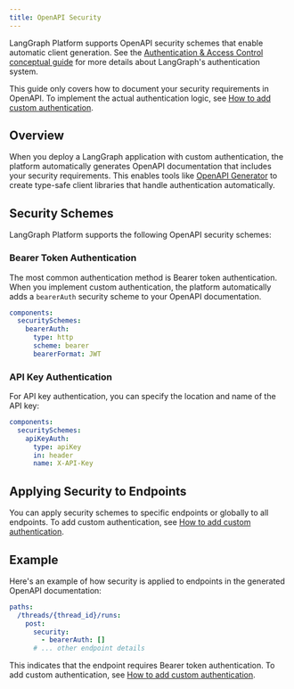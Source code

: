 ```yaml
---
title: OpenAPI Security
---
```


LangGraph Platform supports OpenAPI security schemes that enable automatic client generation. See the [Authentication & Access Control conceptual guide](/langgraph-platform/auth) for more details about LangGraph's authentication system.

This guide only covers how to document your security requirements in OpenAPI. To implement the actual authentication logic, see [How to add custom authentication](/langgraph-platform/custom-auth).

## Overview

When you deploy a LangGraph application with custom authentication, the platform automatically generates OpenAPI documentation that includes your security requirements. This enables tools like [OpenAPI Generator](https://openapi-generator.tech/) to create type-safe client libraries that handle authentication automatically.

## Security Schemes

LangGraph Platform supports the following OpenAPI security schemes:

### Bearer Token Authentication

The most common authentication method is Bearer token authentication. When you implement custom authentication, the platform automatically adds a `bearerAuth` security scheme to your OpenAPI documentation.

```yaml
components:
  securitySchemes:
    bearerAuth:
      type: http
      scheme: bearer
      bearerFormat: JWT
```

### API Key Authentication

For API key authentication, you can specify the location and name of the API key:

```yaml
components:
  securitySchemes:
    apiKeyAuth:
      type: apiKey
      in: header
      name: X-API-Key
```

## Applying Security to Endpoints

You can apply security schemes to specific endpoints or globally to all endpoints. To add custom authentication, see [How to add custom authentication](/langgraph-platform/custom-auth).

## Example

Here's an example of how security is applied to endpoints in the generated OpenAPI documentation:

```yaml
paths:
  /threads/{thread_id}/runs:
    post:
      security:
        - bearerAuth: []
      # ... other endpoint details
```

This indicates that the endpoint requires Bearer token authentication. To add custom authentication, see [How to add custom authentication](/langgraph-platform/custom-auth).
